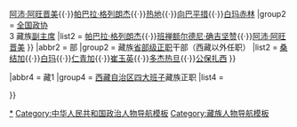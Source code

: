 {{Navbox with collapsible groups
|name = 藏族高级干部
|title = [[中华人民共和国]][[藏族]]高级[[干部 (职位)|干部]]
|below = （副[[中华人民共和国公务员|省/部]]/[[中华人民共和国军事编制|军]]级以上官员）
|selected = {{{1}}}

|abbr1 = 国
|group1 = 藏族[[党和国家领导人]]
|list1 =
{{Navbox |child
|group1 = [[全国人民代表大会常务委员会|全国人大常委会]]<br />7 藏族[[全国人民代表大会常务委员会副委员长|副委员长]]
|list1 = [[第十四世达赖喇嘛|<del>达赖喇嘛·丹增嘉措</del>]]{{Nobel icon|1989年诺贝尔和平奖|诺贝尔和平奖|25px}}（弃职外逃多年后被撤职）{{·}}[[第十世班禅额尔德尼|班禅额尔德尼·确吉坚赞]]{{·}}[[阿沛·阿旺晋美]]{{·}}[[帕巴拉·格列朗杰]]{{·}}[[热地]]{{·}}[[向巴平措]]{{·}}[[白玛赤林]]
|group2 = [[中国人民政治协商会议全国委员会|全国政协]]<br />3 藏族[[中国人民政治协商会议全国委员会副主席|副主席]]
|list2 = [[帕巴拉·格列朗杰]]{{·}}[[第十世班禅额尔德尼|班禅额尔德尼·确吉坚赞]]{{·}}[[阿沛·阿旺晋美]]
}}
|abbr2 = 部
|group2 = 藏族[[省部级正职]]干部（西藏以外任职）<!-- 请勿列出藏内省部级正职干部 -->
|list2 =
{{Navbox |child
|group1 = [[中华人民共和国国务院|国务院]]<br />1 藏族部长
|list1 = [[多吉才让]]
|group2 = 省政协<br />7 藏族主席
|list2 = [[扎喜旺徐]]{{·}}[[桑结加]]{{·}}[[白玛]]{{·}}[[仁青加]]{{·}}[[崔玉英]]{{·}}[[多杰热旦]]{{·}}[[公保扎西]]
}}

|abbr4 = 藏1
|group4 = [[西藏自治区]][[党和国家机构|四大班子]]藏族正职<!-- 请勿列出其他民族官员 -->
|list4 = 
{{Navbox |child
|group1 = [[西藏自治区人民代表大会常务委员会|自治区人大常委会]]<br />8 主任
|list1 = [[阿沛·阿旺晋美]]{{to}}[[杨东生]]{{to}}[[阿沛·阿旺晋美]]{{to}}[[热地]]{{to}}[[列确]]{{to}}[[向巴平措]]{{to}}[[白玛赤林]]{{to}}[[洛桑江村]]
|group2 = 自治区政府<br />13 藏族首长
|list2 = {{Navbox |child
|group1 = [[西藏自治区筹备委员会|筹备委员会]]<br />3 主任
|list1 = [[第十四世达赖喇嘛|达赖喇嘛·丹增嘉措]]{{Nobel icon|1989年诺贝尔和平奖|诺贝尔和平奖|25px}}{{to}}[[第十世班禅额尔德尼|班禅额尔德尼·确吉坚赞]]（代）{{to}}[[阿沛·阿旺晋美]]（代）
|group2 = [[西藏自治区人民委员会|人民委员会]]<br />1 主席
|list2 = [[阿沛·阿旺晋美]]
|group3 = [[西藏自治区人民政府|人民政府]]<br />11 [[西藏自治区人民政府主席|主席]]
|list3 = [[桑吉悦希|天宝]]{{to}}[[阿沛·阿旺晋美]]{{to}}[[多杰才旦]]{{to}}[[多吉才让]]{{to}}[[江村罗布]]{{to}}[[列确]]{{to}}[[向巴平措]]{{to}}[[白玛赤林]]{{to}}[[洛桑江村]]{{to}}[[齐扎拉]]{{to}}[[严金海]]
}}
|group3 = [[中国人民政治协商会议西藏自治区委员会|自治区政协]]<br />3 藏族主席
|list3 = [[杨岭多吉]]{{to}}[[热地]]{{to}}[[帕巴拉·格列朗杰]]
}}

}}<noinclude>

[[Category:中华人民共和国藏族高级干部|*]]
[[Category:中华人民共和国政治人物导航模板]]
[[Category:藏族人物导航模板]]
</noinclude>